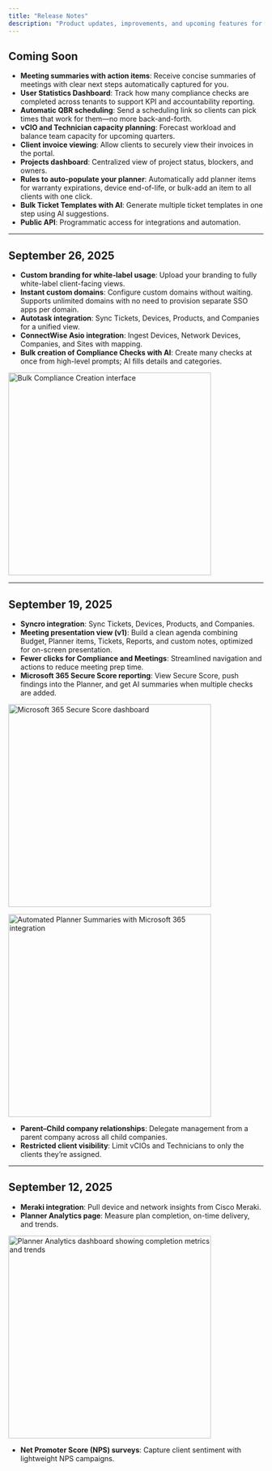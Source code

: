 ```yaml
---
title: "Release Notes"
description: "Product updates, improvements, and upcoming features for MSPortal.ai"
---
```


## Coming Soon

- **Meeting summaries with action items**: Receive concise summaries of meetings with clear next steps automatically captured for you.
- **User Statistics Dashboard**: Track how many compliance checks are completed across tenants to support KPI and accountability reporting.
- **Automatic QBR scheduling**: Send a scheduling link so clients can pick times that work for them—no more back-and-forth.
- **vCIO and Technician capacity planning**: Forecast workload and balance team capacity for upcoming quarters.
- **Client invoice viewing**: Allow clients to securely view their invoices in the portal.
- **Projects dashboard**: Centralized view of project status, blockers, and owners.
- **Rules to auto-populate your planner**: Automatically add planner items for warranty expirations, device end-of-life, or bulk-add an item to all clients with one click.
- **Bulk Ticket Templates with AI**: Generate multiple ticket templates in one step using AI suggestions.
- **Public API**: Programmatic access for integrations and automation.

---

## September 26, 2025

- **Custom branding for white-label usage**: Upload your branding to fully white-label client-facing views.
- **Instant custom domains**: Configure custom domains without waiting. Supports unlimited domains with no need to provision separate SSO apps per domain.
- **Autotask integration**: Sync Tickets, Devices, Products, and Companies for a unified view.
- **ConnectWise Asio integration**: Ingest Devices, Network Devices, Companies, and Sites with mapping.
- **Bulk creation of Compliance Checks with AI**: Create many checks at once from high-level prompts; AI fills details and categories.

<img
  src="/images/screenshots/Compliance/Bulk Compliance Creation.png"
  alt="Bulk Compliance Creation interface"
  height="400"
  className="rounded-lg"
/>

---

## September 19, 2025

- **Syncro integration**: Sync Tickets, Devices, Products, and Companies.
- **Meeting presentation view (v1)**: Build a clean agenda combining Budget, Planner items, Tickets, Reports, and custom notes, optimized for on-screen presentation.
- **Fewer clicks for Compliance and Meetings**: Streamlined navigation and actions to reduce meeting prep time.
- **Microsoft 365 Secure Score reporting**: View Secure Score, push findings into the Planner, and get AI summaries when multiple checks are added.

<img
  src="/images/screenshots/Integrations/M365 Secure Score.png"
  alt="Microsoft 365 Secure Score dashboard"
  height="400"
  className="rounded-lg"
/>

<img
  src="/images/screenshots/Planner/Planner Automated Summaries + M365.png"
  alt="Automated Planner Summaries with Microsoft 365 integration"
  height="400"
  className="rounded-lg"
/>

- **Parent–Child company relationships**: Delegate management from a parent company across all child companies.
- **Restricted client visibility**: Limit vCIOs and Technicians to only the clients they’re assigned.

---

## September 12, 2025

- **Meraki integration**: Pull device and network insights from Cisco Meraki.
- **Planner Analytics page**: Measure plan completion, on-time delivery, and trends.

<img
  src="/images/screenshots/Planner/planner analytics.png"
  alt="Planner Analytics dashboard showing completion metrics and trends"
  height="400"
  className="rounded-lg"
/>

- **Net Promoter Score (NPS) surveys**: Capture client sentiment with lightweight NPS campaigns.


